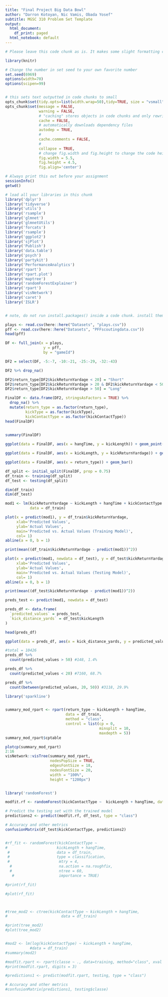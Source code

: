 ```yaml
---
title: "Final Project Big Data Bowl"
author: "Darron Kotoyan, Nic Vamis, Obada Yosef"
subtitle: MGSC 310 Problem Set Template
output:
  html_document:
    df_print: paged
  html_notebook: default
---
```


```r

# Please leave this code chunk as is. It makes some slight formatting changes to alter the output to be more aesthetically pleasing. 

library(knitr)

# Change the number in set seed to your own favorite number
set.seed(6969)
options(width=70)
options(scipen=99)


# this sets text outputted in code chunks to small
opts_chunk$set(tidy.opts=list(width.wrap=50),tidy=TRUE, size = "vsmall")  
opts_chunk$set(message = FALSE,                                          
               warning = FALSE,
               # "caching" stores objects in code chunks and only rewrites if you change things
               cache = FALSE,                               
               # automatically downloads dependency files
               autodep = TRUE,
               # 
               cache.comments = FALSE,
               # 
               collapse = TRUE,
               # change fig.width and fig.height to change the code height and width by default
               fig.width = 5.5,  
               fig.height = 4.5,
               fig.align='center')


```

```r

# Always print this out before your assignment
sessionInfo()
getwd()

```


<!-- ### start answering your problem set here -->
<!-- You may export your homework in either html or pdf, with the former usually being easier. 
     To export or compile your Rmd file: click above on 'Knit' then 'Knit to HTML' -->
<!-- Be sure to submit both your .Rmd file and the compiled .html or .pdf file for full credit -->


```r

# load all your libraries in this chunk 
library('dplyr')
library('tidyverse')
library('utils')
library('rsample')
library('glmnet')
library('glmnetUtils')
library('forcats')
library('rsample')
library('ggplot2')
library('sjPlot')
library('Publish')
library('data.table')
library('psych')
library('partykit')
library('PerformanceAnalytics')
library('rpart')
library('rpart.plot')
library('maptree')
library('randomForestExplainer')
library('rpart')
library('visNetwork')
library('caret')
library('ISLR')


# note, do not run install.packages() inside a code chunk. install them in the console outside of a code chunk. 

```


```r
plays <- read.csv(here::here("Datasets", "plays.csv"))
pff <- read.csv(here::here("Datasets", "PFFscoutingdata.csv"))
head(pff)

```

```r

DF <- full_join(x = plays,
                 y = pff,
                 by = "gameId")

DF2 = select(DF, -5:-7, -10:-21, -25:-29, -32:-43)

DF2 %>% drop_na()

DF2$return_type[DF2$kickReturnYardage < 20] = "Short"
DF2$return_type[DF2$kickReturnYardage > 20 & DF2$kickReturnYardage < 50] = "Medium"
DF2$return_type[DF2$kickReturnYardage > 50] = "Long"

FinalDF <- data.frame(DF2, stringsAsFactors = TRUE) %>%
  drop_na() %>%
  mutate(return_type = as.factor(return_type),
         kickType = as.factor(kickType),
         kickContactType = as.factor(kickContactType))
head(FinalDF)
  
```


```r

summary(FinalDF)

```

```r

ggplot(data = FinalDF, aes(x = hangTime, y = kickLength)) + geom_point()

```



```r

ggplot(data = FinalDF, aes(x = kickLength, y = kickReturnYardage)) + geom_point()

```


```r

ggplot(data = FinalDF, aes(x = return_type)) + geom_bar()
```





```r
df_split <- initial_split(FinalDF, prop = 0.75)
df_train <- training(df_split)
df_test <- testing(df_split)

dim(df_train)
dim(df_test)

mod1 <- lm(kickReturnYardage ~ kickLength + hangTime + kickContactType + playResult,
           data = df_train)

plot(x = predict(mod1), y = df_train$kickReturnYardage,
     xlab='Predicted Values',
     ylab='Actual Values',
     main='Predicted vs. Actual Values (Training Model)',
     col= 1)
abline(a = 0, b = 1)

print(mean((df_train$kickReturnYardage - predict(mod1))^2))

plot(x = predict(mod1, newdata = df_test), y = df_test$kickReturnYardage,
     xlab='Predicted Values',
     ylab='Actual Values',
     main='Predicted vs. Actual Values (Testing Model)',
     col= 1)
abline(a = 0, b = 1)

print(mean((df_test$kickReturnYardage - predict(mod1))^2))
```

```r
preds_test <- predict(mod1, newdata = df_test)

preds_df <- data.frame(
  `predicted_values` = preds_test,
  `kick_distance_yards` = df_test$kickLength
)

head(preds_df)

ggplot(data = preds_df, aes(x = kick_distance_yards, y = predicted_values)) + geom_point() + theme_minimal()

#total = 10426
preds_df %>%
  count(predicted_values > 50) #148, 1.4%

preds_df %>%
  count(predicted_values < 20) #7160, 68.7%

preds_df %>%
  count(between(predicted_values, 20, 50)) #3118, 29.9%

```


```r

library('sparkline')


summary_mod_rpart <- rpart(return_type ~ kickLength + hangTime,
                           data = df_train,
                           method = "class",
                           control = list(cp = 0,
                                          minsplit = 10,
                                          maxdepth = 5))
summary_mod_rpart$cptable

plotcp(summary_mod_rpart)
2:16
visNetwork::visTree(summary_mod_rpart,
                    nodesPopSize = TRUE,
                    edgesFontSize = 18,
                    nodesFontSize = 20,
                    width = "100%",
                    height = "1200px")



```




```r

library('randomForest')

modfit.rf <- randomForest(kickContactType ~  kickLength + hangTime, data=df_train)

# Predict the testing set with the trained model
predictions2 <- predict(modfit.rf, df_test, type = "class")

# Accuracy and other metrics
confusionMatrix(df_test$kickContactType, predictions2)


#rf_fit <- randomForest(kickContactType ~ 
#                      kickLength + hangTime, 
 #                     data = df_train,
 #                     type = classification,
 #                      mtry = 4,
  #                     na.action = na.roughfix,
  #                     ntree = 60, 
   #                    importance = TRUE)

#print(rf_fit)

#plot(rf_fit)



#tree_mod2 <- ctree(kickContactType ~ kickLength + hangTime,
#                        data = df_train)

#print(tree_mod2)
#plot(tree_mod2) 


#mod2 <- lm(log(kickContactType) ~ kickLength + hangTime, 
           #data = df_train)
#summary(mod2)

#modfit.rpart <- rpart(classe ~ ., data=training, method="class", xval = 4)
#print(modfit.rpart, digits = 3)

#predictions1 <- predict(modfit.rpart, testing, type = "class")

# Accuracy and other metrics
#confusionMatrix(predictions1, testing$classe)

```


